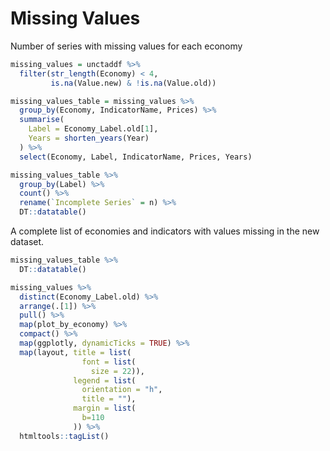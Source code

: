 # Missing Values

Number of series with missing values for each economy

```r
missing_values = unctaddf %>%
  filter(str_length(Economy) < 4,
         is.na(Value.new) & !is.na(Value.old)) 

missing_values_table = missing_values %>% 
  group_by(Economy, IndicatorName, Prices) %>% 
  summarise(
    Label = Economy_Label.old[1],
    Years = shorten_years(Year)
  ) %>% 
  select(Economy, Label, IndicatorName, Prices, Years) 

missing_values_table %>% 
  group_by(Label) %>% 
  count() %>% 
  rename(`Incomplete Series` = n) %>% 
  DT::datatable()
```

A complete list of economies and indicators with values missing in the new dataset.

```r
missing_values_table %>% 
  DT::datatable()
```


```r
missing_values %>% 
  distinct(Economy_Label.old) %>% 
  arrange(.[1]) %>% 
  pull() %>% 
  map(plot_by_economy) %>% 
  compact() %>% 
  map(ggplotly, dynamicTicks = TRUE) %>% 
  map(layout, title = list(
                font = list(
                  size = 22)),
              legend = list(
                orientation = "h",
                title = ""),
              margin = list(
                b=110
              )) %>% 
  htmltools::tagList() 
```
